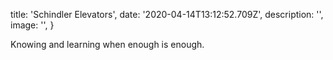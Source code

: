 
  title: 'Schindler Elevators',
  date: '2020-04-14T13:12:52.709Z',
  description: '',
  image: '',
}

Knowing and learning when enough is enough. 



